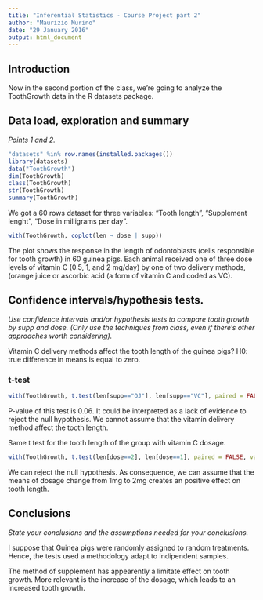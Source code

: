 ```yaml
---
title: "Inferential Statistics - Course Project part 2"
author: "Maurizio Murino"
date: "29 January 2016"
output: html_document
---
```


## Introduction

Now in the second portion of the class, we're going to analyze the ToothGrowth data in the R datasets package.

## Data load, exploration and summary
_Points 1 and 2._

``` r
"datasets" %in% row.names(installed.packages())
library(datasets)
data("ToothGrowth")
dim(ToothGrowth)
class(ToothGrowth)
str(ToothGrowth)
summary(ToothGrowth)
```

We got a 60 rows dataset for three variables: "Tooth length", "Supplement lenght", "Dose in milligrams per day".

```r
with(ToothGrowth, coplot(len ~ dose | supp))
```

The plot shows the response in the length of odontoblasts (cells responsible for tooth growth) in 60 guinea pigs. Each animal received one of three dose levels of vitamin C (0.5, 1, and 2 mg/day) by one of two delivery methods, (orange juice or ascorbic acid (a form of vitamin C and coded as VC).

## Confidence intervals/hypothesis tests.
_Use confidence intervals and/or hypothesis tests to compare tooth growth by supp and dose. (Only use the techniques from class, even if there's other approaches worth considering)._

Vitamin C delivery methods affect the tooth length of the guinea pigs?
H0: true difference in means is equal to zero.

### t-test

```r
with(ToothGrowth, t.test(len[supp=="OJ"], len[supp=="VC"], paired = FALSE, var.equal = FALSE))
```

P-value of this test is 0.06. It could be interpreted as a lack of evidence to reject the null hypothesis. We cannot assume that the vitamin delivery method affect the tooth length.

Same t test for the tooth length of the group with vitamin C dosage. 

```r
with(ToothGrowth, t.test(len[dose==2], len[dose==1], paired = FALSE, var.equal = TRUE))
```

We can reject the null hypothesis. As consequence, we can assume that the means of dosage change from 1mg to 2mg creates an positive effect on tooth length.

## Conclusions 
_State your conclusions and the assumptions needed for your conclusions._

I suppose that Guinea pigs were randomly assigned to random treatments. Hence, the tests used a methodology adapt to indipendent samples.

The method of supplement has appearently a limitate effect on tooth growth. More relevant is the increase of the dosage, which leads to an increased tooth growth.